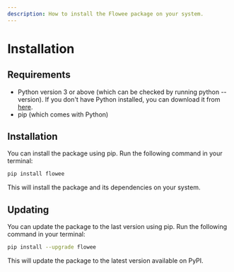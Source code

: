 ```yaml
---
description: How to install the Flowee package on your system.
---
```


# Installation

## Requirements

- Python version 3 or above (which can be checked by running python --version). If you don't have Python installed, you can download it from
  [here](https://www.python.org/downloads/).
- pip (which comes with Python)

## Installation

You can install the package using pip. Run the following command in your terminal:

```bash
pip install flowee
```

This will install the package and its dependencies on your system.

## Updating

You can update the package to the last version using pip. Run the following command in your terminal:

```bash
pip install --upgrade flowee
```

This will update the package to the latest version available on PyPI.
